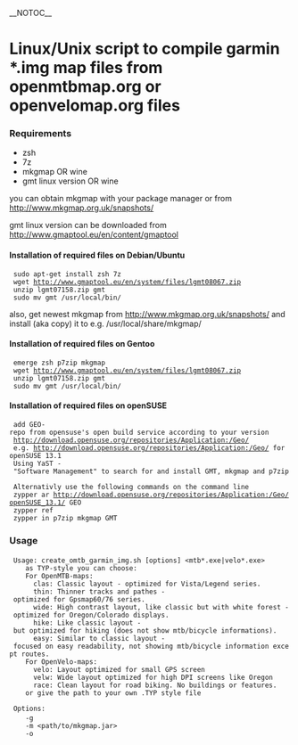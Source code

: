 __NOTOC__
= Linux/Unix script to compile garmin *.img map files from openmtbmap.org or openvelomap.org files =

=== Requirements ===

* zsh
* 7z
* mkgmap OR wine
* gmt linux version OR wine

you can obtain mkgmap with your package manager or from http://www.mkgmap.org.uk/snapshots/

gmt linux version can be downloaded from http://www.gmaptool.eu/en/content/gmaptool

==== Installation of required files on Debian/Ubuntu ====

  sudo apt-get install zsh 7z
  wget http://www.gmaptool.eu/en/system/files/lgmt08067.zip
  unzip lgmt07158.zip gmt
  sudo mv gmt /usr/local/bin/

also, get newest mkgmap from http://www.mkgmap.org.uk/snapshots/ and install (aka copy) it to e.g. /usr/local/share/mkgmap/

==== Installation of required files on Gentoo ====

  emerge zsh p7zip mkgmap
  wget http://www.gmaptool.eu/en/system/files/lgmt08067.zip
  unzip lgmt07158.zip gmt
  sudo mv gmt /usr/local/bin/

==== Installation of required files on openSUSE ====  

  add GEO-repo from opensuse's open build service according to your version
  http://download.opensuse.org/repositories/Application:/Geo/
  e.g. http://download.opensuse.org/repositories/Application:/Geo/ for openSUSE 13.1
  Using YaST - "Software Management" to search for and install GMT, mkgmap and p7zip
  
  Alternativly use the following commands on the command line
  zypper ar http://download.opensuse.org/repositories/Application:/Geo/openSUSE_13.1/ GEO
  zypper ref
  zypper in p7zip mkgmap GMT

=== Usage ===

  Usage: create_omtb_garmin_img.sh [options] <mtb*.exe|velo*.exe> <TYP-file or TYP-style>
     as TYP-style you can choose:
     For OpenMTB-maps:
       clas: Classic layout - optimized for Vista/Legend series.
       thin: Thinner tracks and pathes - optimized for Gpsmap60/76 series.
       wide: High contrast layout, like classic but with white forest - optimized for Oregon/Colorado displays.
       hike: Like classic layout - but optimized for hiking (does not show mtb/bicycle informations).
       easy: Similar to classic layout - focused on easy readability, not showing mtb/bicycle information except routes.
     For OpenVelo-maps:
       velo: Layout optimized for small GPS screen
       velw: Wide layout optimized for high DPI screens like Oregon
       race: Clean layout for road biking. No buildings or features.
     or give the path to your own .TYP style file

  Options:
     -g <path/to/gmt>
     -m <path/to/mkgmap.jar>
     -o <path/to/outputdir>
